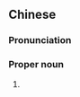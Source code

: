 ==Chinese==
{{zh-forms}}

===Pronunciation===
{{zh-pron
|m=Róngchéng
|c=jung4 sing4
|md=Ṳ̀ng-{s}iàng
|cat=pn
}}

===Proper noun===
{{zh-proper noun}}

# {{lb|zh|poetic}} {{zh-alt-name|福州|[[Fuzhou]]}}